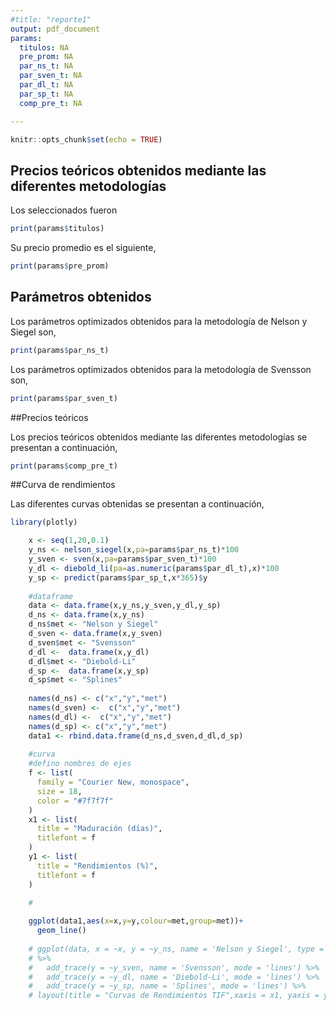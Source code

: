 ```yaml
---
#title: "reporte1"
output: pdf_document
params:
  titulos: NA
  pre_prom: NA
  par_ns_t: NA
  par_sven_t: NA
  par_dl_t: NA
  par_sp_t: NA
  comp_pre_t: NA

---
```


```r
knitr::opts_chunk$set(echo = TRUE)
```

## Precios teóricos obtenidos mediante las diferentes metodologías

Los \text{t\'itulos} seleccionados fueron

```r
print(params$titulos)
```

Su precio promedio es el siguiente,


```r
print(params$pre_prom)
```

## Parámetros obtenidos

Los parámetros optimizados obtenidos para la metodología de Nelson y Siegel son,

```r
print(params$par_ns_t)
```

Los parámetros optimizados obtenidos para la metodología de Svensson son,

```r
print(params$par_sven_t)
```

##Precios teóricos

Los precios teóricos obtenidos mediante las diferentes metodologías se presentan a continuación,

```r
print(params$comp_pre_t)
```

##Curva de rendimientos

Las diferentes curvas obtenidas se presentan a continuación,

```r
library(plotly)

    x <- seq(1,20,0.1)
    y_ns <- nelson_siegel(x,pa=params$par_ns_t)*100
    y_sven <- sven(x,pa=params$par_sven_t)*100
    y_dl <- diebold_li(pa=as.numeric(params$par_dl_t),x)*100
    y_sp <- predict(params$par_sp_t,x*365)$y
  
    #dataframe
    data <- data.frame(x,y_ns,y_sven,y_dl,y_sp)
    d_ns <- data.frame(x,y_ns)
    d_ns$met <- "Nelson y Siegel"
    d_sven <- data.frame(x,y_sven)
    d_sven$met <- "Svensson"
    d_dl <-  data.frame(x,y_dl)
    d_dl$met <- "Diebold-Li"
    d_sp <-  data.frame(x,y_sp)
    d_sp$met <- "Splines"
    
    names(d_ns) <- c("x","y","met")
    names(d_sven) <-  c("x","y","met")
    names(d_dl) <-  c("x","y","met")
    names(d_sp) <- c("x","y","met")
    data1 <- rbind.data.frame(d_ns,d_sven,d_dl,d_sp)
    
    #curva 
    #defino nombres de ejes
    f <- list(
      family = "Courier New, monospace",
      size = 18,
      color = "#7f7f7f"
    )
    x1 <- list(
      title = "Maduración (días)",
      titlefont = f
    )
    y1 <- list(
      title = "Rendimientos (%)",
      titlefont = f
    )
    
    #

    ggplot(data1,aes(x=x,y=y,colour=met,group=met))+
      geom_line()
    
    # ggplot(data, x = ~x, y = ~y_ns, name = 'Nelson y Siegel', type = 'scatter',          mode = 'lines') 
    # %>%
    #   add_trace(y = ~y_sven, name = 'Svensson', mode = 'lines') %>% 
    #   add_trace(y = ~y_dl, name = 'Diebold-Li', mode = 'lines') %>% 
    #   add_trace(y = ~y_sp, name = 'Splines', mode = 'lines') %>%
    # layout(title = "Curvas de Rendimientos TIF",xaxis = x1, yaxis = y1)
```
